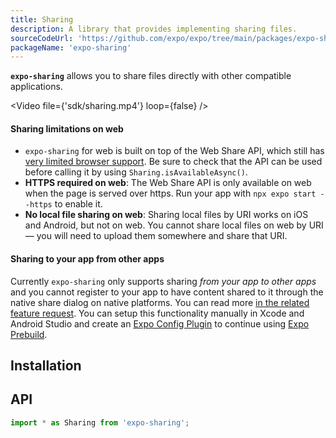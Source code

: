 ```yaml
---
title: Sharing
description: A library that provides implementing sharing files.
sourceCodeUrl: 'https://github.com/expo/expo/tree/main/packages/expo-sharing'
packageName: 'expo-sharing'
---
```



**`expo-sharing`** allows you to share files directly with other compatible applications.

<Video file={'sdk/sharing.mp4'} loop={false} />

<PlatformsSection android emulator ios simulator web />

#### Sharing limitations on web

- `expo-sharing` for web is built on top of the Web Share API, which still has [very limited browser support](https://caniuse.com/#feat=web-share). Be sure to check that the API can be used before calling it by using `Sharing.isAvailableAsync()`.
- **HTTPS required on web**: The Web Share API is only available on web when the page is served over https. Run your app with `npx expo start --https` to enable it.
- **No local file sharing on web**: Sharing local files by URI works on iOS and Android, but not on web. You cannot share local files on web by URI &mdash; you will need to upload them somewhere and share that URI.

#### Sharing to your app from other apps

Currently `expo-sharing` only supports sharing _from your app to other apps_ and you cannot register to your app to have content shared to it through the native share dialog on native platforms. You can read more [in the related feature request](https://expo.canny.io/feature-requests/p/share-extension-ios-share-intent-android). You can setup this functionality manually in Xcode and Android Studio and create an [Expo Config Plugin](/config-plugins/introduction/) to continue using [Expo Prebuild](/workflow/prebuild).

## Installation

<APIInstallSection />

## API

```js
import * as Sharing from 'expo-sharing';
```

<APISection packageName="expo-sharing" apiName="Sharing" />
